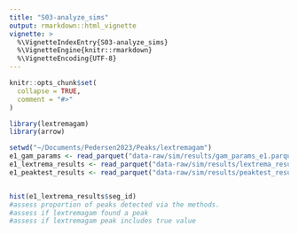 ```yaml
---
title: "S03-analyze_sims"
output: rmarkdown::html_vignette
vignette: >
  %\VignetteIndexEntry{S03-analyze_sims}
  %\VignetteEngine{knitr::rmarkdown}
  %\VignetteEncoding{UTF-8}
---
```


```r
knitr::opts_chunk$set(
  collapse = TRUE,
  comment = "#>"
)
```

```r
library(lextremagam)
library(arrow)
```

```r
setwd("~/Documents/Pedersen2023/Peaks/lextremagam")
e1_gam_params <- read_parquet("data-raw/sim/results/gam_params_e1.parquet")
e1_lextrema_results <- read_parquet("data-raw/sim/results/lextrema_results_e1.parquet")
e1_peaktest_results <- read_parquet("data-raw/sim/results/peaktest_results_e1.parquet")


hist(e1_lextrema_results$seg_id)
#assess proportion of peaks detected via the methods. 
#assess if lextremagam found a peak
#assess if lextremagam peak includes true value

```

```r
```

```r
```

```r
```

```r
```

```r
```
